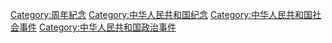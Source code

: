 [[Category:周年紀念|Category:周年紀念]]
[[Category:中华人民共和国纪念|Category:中华人民共和国纪念]]
[[Category:中华人民共和国社会事件|Category:中华人民共和国社会事件]]
[[Category:中华人民共和国政治事件|Category:中华人民共和国政治事件]]